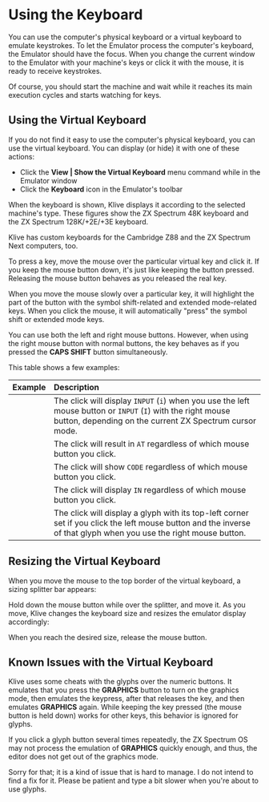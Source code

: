 
# Using the Keyboard

You can use the computer's physical keyboard or a virtual keyboard to emulate keystrokes. To let the Emulator process the computer's keyboard, the Emulator should have the focus. When you change the current window to the Emulator with your machine's keys or click it with the mouse, it is ready to receive keystrokes.

Of course, you should start the machine and wait while it reaches its main execution cycles and starts watching for keys.

## Using the Virtual Keyboard

If you do not find it easy to use the computer's physical keyboard, you can use the virtual keyboard. You can display (or hide) it with one of these actions:

- Click the **View | Show the Virtual Keyboard** menu command while in the Emulator window
- Click the **Keyboard** icon in the Emulator's toolbar

When the keyboard is shown, Klive displays it according to the selected machine's type. These figures show the ZX Spectrum 48K keyboard and the ZX Spectrum 128K/+2E/+3E keyboard.

<ClickableImage src="/images/getting-started/sp48-keyboard.png" />

<ClickableImage src="/images/getting-started/sp128-keyboard.png" />

<Callout type="info" emoji="💡">
Klive has custom keyboards for the Cambridge Z88 and the ZX Spectrum Next computers, too.
</Callout>

To press a key, move the mouse over the particular virtual key and click it. If you keep the mouse button down, it's just like keeping the button pressed. Releasing the mouse button behaves as you released the real key.

When you move the mouse slowly over a particular key, it will highlight the part of the button with the symbol shift-related and extended mode-related keys. When you click the mouse, it will automatically "press" the symbol shift or extended mode keys. 

You can use both the left and right mouse buttons. However, when using the right mouse button with normal buttons, the key behaves as if you pressed the **CAPS SHIFT** button simultaneously.

This table shows a few examples:

| Example | Description
|-|:-|
| <ClickableImage src="/images/getting-started/main-key.png" width="64" /> | The click will display `INPUT` (`i`) when you use the left mouse button or `INPUT` (`I`) with the right mouse button, depending on the current ZX Spectrum cursor mode. |
| <ClickableImage src="/images/getting-started/symbol-key.png" width="64" /> | The click will result in `AT` regardless of which mouse button you click. |
| <ClickableImage src="/images/getting-started/above-key.png" width="64" /> | The click will show `CODE` regardless of which mouse button you click. |
| <ClickableImage src="/images/getting-started/below-key.png" width="64" /> | The click will display `IN` regardless of which mouse button you click. |
| <ClickableImage src="/images/getting-started/glyph-key.png" width="64" /> | The click will display a glyph with its top-left corner set if you click the left mouse button and the inverse of that glyph when you use the right mouse button. |

## Resizing the Virtual Keyboard

When you move the mouse to the top border of the virtual keyboard, a sizing splitter bar appears:

<ClickableImage src="/images/getting-started/sizing-start.png" />

Hold down the mouse button while over the splitter, and move it. As you move, Klive changes the keyboard size and resizes the emulator display accordingly:

<ClickableImage src="/images/getting-started/sizing-end.png" />

When you reach the desired size, release the mouse button.

## Known Issues with the Virtual Keyboard

Klive uses some cheats with the glyphs over the numeric buttons. It emulates that you press the **GRAPHICS** button to turn on the graphics mode, then emulates the keypress, after that releases the key, and then emulates **GRAPHICS** again. While keeping the key pressed (the mouse button is held down) works for other keys, this behavior is ignored for glyphs.

If you click a glyph button several times repeatedly, the ZX Spectrum OS may not process the emulation of **GRAPHICS** quickly enough, and thus, the editor does not get out of the graphics mode. 

<Callout type="info" emoji="💡">
Sorry for that; it is a kind of issue that is hard to manage. I do not intend to find a fix for it. Please be patient and type a bit slower when you're about to use glyphs.
</Callout>
 

